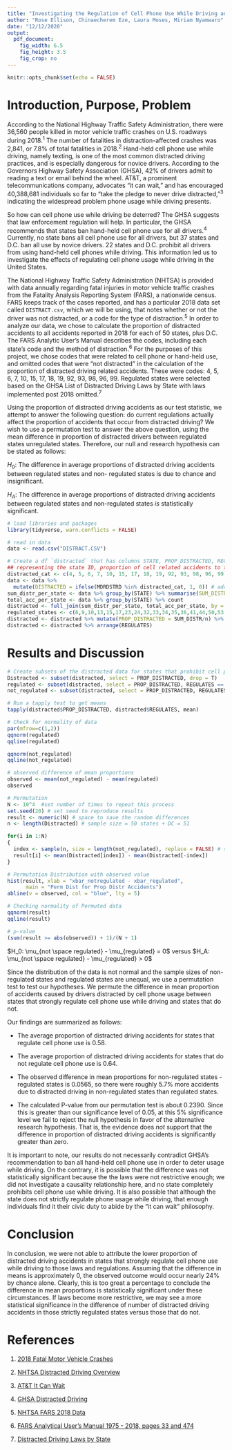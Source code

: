 ---
title: "Investigating the Regulation of Cell Phone Use While Driving and the Proportion of Accidents Caused by Distracted Driving Per State in 2018"
author: "Rose Ellison, Chinaecherem Eze, Laura Moses, Miriam Nyamwaro"
date: "12/12/2020"
output:
  pdf_document: 
    fig_width: 6.5
    fig_height: 3.5
    fig_crop: no
---

```{r setup, include=FALSE}
knitr::opts_chunk$set(echo = FALSE)
```

# Introduction, Purpose, Problem

According to the National Highway Traffic Safety Administration, there were 36,560 people killed in motor vehicle traffic crashes on U.S. roadways during 2018.^1^ The number of fatalities in distraction-affected crashes was 2,841, or 7.8% of total fatalities in 2018.^2^ Hand-held cell phone use while driving, namely texting, is one of the most common distracted driving practices, and is especially dangerous for novice drivers. According to the Governors Highway Safety Association (GHSA), 42% of drivers admit to reading a text or email behind the wheel. AT&T, a prominent telecommunications company, advocates "it can wait," and has encouraged 40,388,681 individuals so far to "take the pledge to never drive distracted,"^3^ indicating the widespread problem phone usage while driving presents. 

So how can cell phone use while driving be deterred? The GHSA suggests that law enforcement regulation will help. In particular, the GHSA recommends that states ban hand-held cell phone use for all drivers.^4^ Currently, no state bans all cell phone use for all drivers, but 37 states and D.C. ban all use by novice drivers. 22 states and D.C. prohibit all drivers from using hand-held cell phones while driving. This information led us to investigate the effects of regulating cell phone usage while driving in the United States. 

The National Highway Traffic Safety Administration (NHTSA) is provided with data annually regarding fatal injuries in motor vehicle traffic crashes from the Fatality Analysis Reporting System (FARS), a nationwide census. FARS keeps track of the cases reported, and has a particular 2018 data set called `DISTRACT.csv`, which we will be using, that notes whether or not the driver was not distracted, or a code for the type of distraction.^5^ In order to analyze our data, we chose to calculate the proportion of distracted accidents to all accidents reported in 2018 for each of 50 states, plus D.C. The FARS Analytic User's Manual describes the codes, including each state's code and the method of distraction.^6^ For the purposes of this project, we chose codes that were related to cell phone or hand-held use, and omitted codes that were "not distracted" in the calculation of the proportion of distracted driving related accidents. These were codes: 4, 5, 6, 7, 10, 15, 17, 18, 19, 92, 93, 98, 96, 99. Regulated states were selected based on the GHSA List of Distracted Driving Laws by State with laws implemented post 2018 omitted.^7^

Using the proportion of distracted driving accidents as our test statistic, we attempt to answer the following question: do current regulations actually affect the proportion of accidents that occur from distracted driving? We wish to use a permutation test to answer the above question, using the mean difference in proportion of distracted drivers between regulated states unregulated states. Therefore, our null and research hypothesis can be stated as follows: 

$H_0:$ The difference in average proportions of distracted driving accidents between regulated states and non- regulated states is due to chance and insignificant.  

$H_A:$ The difference in average proportions of distracted driving accidents between regulated states and non-regulated states *is* statistically significant. 

```{r, include=FALSE, message=FALSE}
# load libraries and packages
library(tidyverse, warn.conflicts = FALSE)

# read in data
data <- read.csv("DISTRACT.CSV")

# Create a df `distracted` that has columns STATE, PROP_DISTRACTED, REGULATES
## representing the state ID, proportion of cell related accidents to total accidents per state, and 1 if the state regulates cell phone usage while driving, 0 if not.
distracted_cat <- c(4, 5, 6, 7, 10, 15, 17, 18, 19, 92, 93, 98, 96, 99) # these are the distracted categories related to cell phone use
data <- data %>% 
  mutate(DISTRACTED = ifelse(MDRDSTRD %in% distracted_cat, 1, 0)) # add a boolean column whether accident was cell phone related or not
sum_distr_per_state <- data %>% group_by(STATE) %>% summarise(SUM_DISTR = sum(DISTRACTED), .groups='drop')
total_acc_per_state <- data %>% group_by(STATE) %>% count
distracted <- full_join(sum_distr_per_state, total_acc_per_state, by = 'STATE')
regulated_states <- c(6,9,10,13,15,17,23,24,32,33,34,35,36,41,44,50,53,54,11,43,52)
distracted <- distracted %>% mutate(PROP_DISTRACTED = SUM_DISTR/n) %>% mutate(REGULATES = ifelse(STATE %in% regulated_states, "regulated", "not regulated")) %>% select(STATE, PROP_DISTRACTED, REGULATES) # add columns calculating proportion of cellular distracted accidents and whether the state regulates cell use while driving then select
distracted <- distracted %>% arrange(REGULATES)
```


# Results and Discussion

```{r, echo=TRUE}
# Create subsets of the distracted data for states that prohibit cell phone use and do not prohibit
Distracted <- subset(distracted, select = PROP_DISTRACTED, drop = T)
regulated <- subset(distracted, select = PROP_DISTRACTED, REGULATES == "regulated", drop = TRUE)
not_regulated <- subset(distracted, select = PROP_DISTRACTED, REGULATES == "not regulated", drop = TRUE)

# Run a tapply test to get means
tapply(distracted$PROP_DISTRACTED, distracted$REGULATES, mean)

# Check for normality of data
par(mfrow=c(1,2))
qqnorm(regulated)
qqline(regulated)

qqnorm(not_regulated)
qqline(not_regulated)

# observed difference of mean proportions
observed <- mean(not_regulated) - mean(regulated)
observed

# Permutation
N <- 10^4  #set number of times to repeat this process
set.seed(20) # set seed to reproduce results
result <- numeric(N) # space to save the random differences
n <- length(Distracted) # sample size = 50 states + DC = 51

for(i in 1:N)
{
  index <- sample(n, size = length(not_regulated), replace = FALSE) # sample of numbers from 1:32
  result[i] <- mean(Distracted[index]) - mean(Distracted[-index])
}

# Permutation Distribution with observed value
hist(result, xlab = "xbar_notregulated - xbar_regulated",
      main = "Perm Dist for Prop Distr Accidents")
abline(v = observed, col = "blue", lty = 5)

# Checking normality of Permuted data
qqnorm(result)
qqline(result)

# p-value
(sum(result >= abs(observed)) + 1)/(N + 1)
```
$H_0: \mu_{not \space regulated} - \mu_{regulated} = 0$ versus $H_A: \mu_{not \space regulated} - \mu_{regulated} > 0$

Since the distribution of the data is not normal and the sample sizes of non-regulated states and regulated states are unequal, we use a permutation test to test our hypotheses. We permute the difference in mean proportion of accidents caused by drivers distracted by cell phone usage between states that strongly regulate cell phone use while driving and states that do not. 

Our findings are summarized as follows: 

* The average proportion of distracted driving accidents for states that regulate cell phone use is $0.58$.

* The average proportion of distracted driving accidents for states that do not regulate cell phone use is $0.64$.

* The observed difference in mean proportions for non-regulated states - regulated states is $0.0565$, so there were roughly 5.7% more accidents due to distracted driving in non-regulated states than regulated states. 

* The calculated P-value from our permutation test is about 0.2390. Since this is greater than our significance level of 0.05, at this 5% significance level we fail to reject the null hypothesis in favor of the alternative research hypothesis. That is, the evidence does *not* support that the difference in proportion of distracted driving accidents is significantly greater than zero. 

It is important to note, our results do not necessarily contradict GHSA's recommendation to ban all hand-held cell phone use in order to deter usage while driving. On the contrary, it is possible that the difference was not statistically significant because the the laws were not restrictive enough; we did not investigate a causality relationship here, and no state completely prohibits cell phone use while driving. It is also possible that although the state does not strictly regulate phone usage while driving, that enough individuals find it their civic duty to abide by the "it can wait" philosophy. 

# Conclusion

In conclusion, we were not able to attribute the lower proportion of distracted driving accidents in states that strongly regulate cell phone use while driving to those laws and regulations. Assuming that the difference in means is approximately 0, the observed outcome would occur nearly 24% by chance alone. Clearly, this is too great a percentage to conclude the difference in mean proportions is statistically significant under these circumstances. If laws become more restrictive, we may see a more statistical significance in the difference of number of distracted driving accidents in those strictly regulated states versus those that do not. 

# References

1. [2018 Fatal Motor Vehicle Crashes](https://crashstats.nhtsa.dot.gov/Api/Public/ViewPublication/812826)

1. [NHTSA Distracted Driving Overview](https://www.nhtsa.gov/risky-driving/distracted-driving) 

1. [AT&T It Can Wait](https://www.itcanwait.com/)

1. [GHSA Distracted Driving](https://www.ghsa.org/issues/distracted-driving#:~:text=GHSA%20Policy&text=Driver%20distraction%2C%20including%20handheld%20device,of%20total%20fatalities%20in%202018.)

1. [NHTSA FARS 2018 Data](https://www.nhtsa.gov/content/nhtsa-ftp/176776)

1. [FARS Analytical User's Manual 1975 - 2018, pages 33 and 474](https://crashstats.nhtsa.dot.gov/Api/Public/ViewPublication/812827)

1. [Distracted Driving Laws by State](https://www.ghsa.org/sites/default/files/2020-07/DistractedDrivingLawChart-July20.pdf)